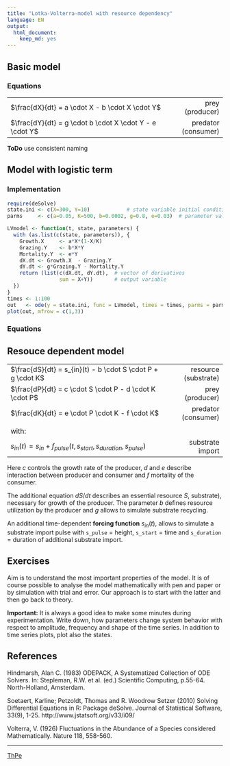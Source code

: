 ```yaml
---
title: "Lotka-Volterra-model with resource dependency"
language: EN
output:
  html_document:
    keep_md: yes
---
```


## Basic model


### Equations



|                                                              |                      |
|:-------------------------------------------------------------|---------------------:|
|$\frac{dX}{dt} = a \cdot  X - b \cdot X \cdot Y$              | prey (producer)      |
|$\frac{dY}{dt} = g \cdot b \cdot X \cdot Y - e \cdot Y$       | predator (consumer)  |


**ToDo** use consistent naming



## Model with logistic term

### Implementation

```r
require(deSolve)   
state.ini <- c(X=300, Y=10)            # state variable initial conditions
parms     <- c(a=0.05, K=500, b=0.0002, g=0.8, e=0.03)  # parameter values

LVmodel <- function(t, state, parameters) { 
  with (as.list(c(state, parameters)), {
    Growth.X     <- a*X*(1-X/K)
    Grazing.Y    <- b*X*Y
    Mortality.Y  <- e*Y
    dX.dt <- Growth.X  - Grazing.Y
    dY.dt <- g*Grazing.Y - Mortality.Y
    return (list(c(dX.dt, dY.dt),  # vector of derivatives
                 sum = X+Y))       # output variable
  })
}
times <- 1:100
out   <- ode(y = state.ini, func = LVmodel, times = times, parms = parms)
plot(out, mfrow = c(1,3))
```


### Equations


## Resouce dependent model



|                                                              |                      |
|:-------------------------------------------------------------|---------------------:|
|$\frac{dS}{dt} = s_{in}(t) - b \cdot S \cdot P + g \cdot K$   | resource (substrate) |
|$\frac{dP}{dt} = c \cdot S \cdot P - d \cdot K \cdot P$       | prey (producer)      |
|$\frac{dK}{dt} = e \cdot P \cdot K - f \cdot K$               | predator (consumer)  |
|                                                              |                      |
| with:                                                        |                      |
|$s_{in}(t) = s_{in} + f_{pulse}(t, s_{start}, s_{duration}, s_{pulse})$ | substrate import|


Here $c$ controls the growth rate of the producer, $d$ and
$e$ describe interaction between producer and consumer and 
$f$ mortality of the consumer.

The additional equation $dS/dt$ describes an essential resource $S$, substrate), 
necessary for growth of the producer. The parameter $b$ defines resource utilization by the producer and $g$ allows to simulate substrate recycling.

An additional time-dependent **forcing function** $s_{in}(t)$, allows to simulate
a substrate import pulse with 
`s_pulse` = height, `s_start` = time and `s_duration` = duration of additional 
substrate import.


## Exercises

Aim is to understand the most important properties of the model. 
It is of course possible to analyse the model mathematically with pen and paper
or by simulation with trial and error. Our approach is to start with the latter
and then go back to theory.

**Important:** It is always a good idea to make some minutes during 
experimentation. Write down, how parameters change system behavior with respect
to amplitude, frequency and shape of the time series. In addition to time 
series plots, plot also the states.



## References

Hindmarsh, Alan C. (1983) ODEPACK, A Systematized Collection of ODE
Solvers. In: Stepleman, R.W. et al. (ed.) Scientific Computing, 
p.55-64. North-Holland, Amsterdam.

Soetaert, Karline; Petzoldt, Thomas and R. Woodrow Setzer (2010)
Solving Differential Equations in R: Package deSolve. Journal of
Statistical Software, 33(9), 1-25. http://www.jstatsoft.org/v33/i09/

Volterra, V. (1926) Fluctuations in the Abundance of a Species
considered Mathematically. Nature 118, 558-560.

-----



[ThPe](http://tu-dresden.de/Members/thomas.petzoldt)
